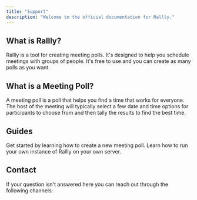 ```yaml
---
title: "Support"
description: "Welcome to the official documentation for Rallly."
---
```


## What is Rallly?

Rallly is a tool for creating meeting polls. It's designed to help you
schedule meetings with groups of people. It's free to use and
you can create as many polls as you want.

## What is a Meeting Poll?

A meeting poll is a poll that helps you find a time that works for everyone. The host
of the meeting will typically select a few date and time options for participants to choose
from and then tally the results to find the best time.

## Guides

<CardGroup cols={2}>
  <Card title="Quick start" icon="note" href="/meeting-poll/creating-a-poll">
    Get started by learning how to create a new meeting poll.
  </Card>
  <Card title="Self-Hosting" icon="server" href="/self-hosting">
    Learn how to run your own instance of Rallly on your own server.
  </Card>
</CardGroup>

## Contact

If your question isn't answered here you can reach out through the following
channels:

<CardGroup cols={3}>

<Card title="Email" icon="envelope" href="mailto:support@rallly.co" />
<Card title="Discord" icon="discord" href="https://discord.gg/uzg4ZcHbuM" />
<Card
  title="Support chat"
  icon="comments"
  href="https://go.crisp.chat/chat/embed/?website%5Fid=19d601db-af05-4f24-8342-8dd4449aedb8"
/>

</CardGroup>
